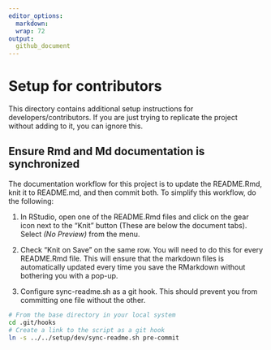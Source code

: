 ```yaml
---
editor_options: 
  markdown: 
  wrap: 72
output:
  github_document
---
```


# Setup for contributors

This directory contains additional setup instructions for developers/contributors.
If you are just trying to replicate the project without adding to it, you can ignore this.

## Ensure Rmd and Md documentation is synchronized

The documentation workflow for this project is to update the README.Rmd, knit it to README.md, and then commit both.
To simplify this workflow, do the following:

1. In RStudio, open one of the README.Rmd files and click on the gear icon next to the "Knit" button (These are below the document tabs). Select *(No Preview)* from the menu.

2. Check "Knit on Save" on the same row. You will need to do this for every README.Rmd file. This will ensure that the markdown files is automatically updated every time you save the RMarkdown without bothering you with a pop-up.

3. Configure sync-readme.sh as a git hook. This should prevent you from committing one file without the other.

```bash
# From the base directory in your local system
cd .git/hooks
# Create a link to the script as a git hook
ln -s ../../setup/dev/sync-readme.sh pre-commit
```

